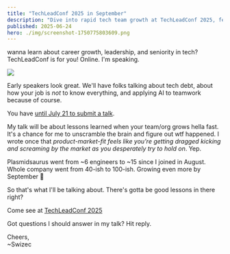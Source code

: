 ```yaml
---
title: "TechLeadConf 2025 in September"
description: "Dive into rapid tech team growth at TechLeadConf 2025, featuring lessons from Swizec's experience with Plasmidsaurus's explosive expansion. Explore tech debt, AI, and leadership insights from industry experts."
published: 2025-06-24
hero: ./img/screenshot-1750775803609.png
---
```


wanna learn about career growth, leadership, and seniority in tech? TechLeadConf is for you! Online. I'm speaking.

[![](./img/u2nzLjpeg-9dbadg.jpeg)](https://gitnation.com/badges/techlead-conference-2025/swizec_teller)

Early speakers look great. We'll have folks talking about tech debt, about how your job is _not_ to know everything, and applying AI to teamwork because of course.

You have [until July 21 to submit a talk](https://gitnation.com/events/techlead-conference-2025/cfp).

My talk will be about lessons learned when your team/org grows hella fast. It's a chance for me to unscramble the brain and figure out wtf happened. I wrote once that _product-market-fit feels like you're getting dragged kicking and screaming by the market as you desperately try to hold on_. Yep.

Plasmidsaurus went from ~6 engineers to ~15 since I joined in August. Whole company went from 40-ish to 100-ish. Growing even more by September 🤞

So that's what I'll be talking about. There's gotta be good lessons in there right?

Come see at [TechLeadConf 2025](https://gitnation.com/badges/techlead-conference-2025/swizec_teller)

Got questions I should answer in my talk? Hit reply.

Cheers,<br />
\~Swizec

